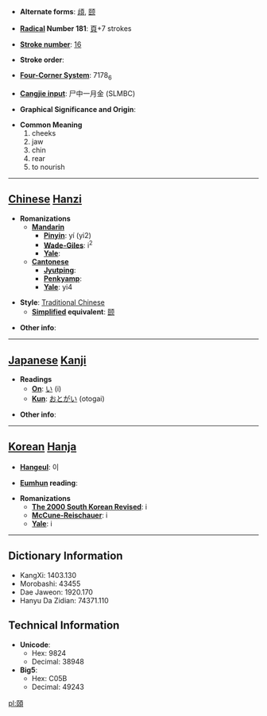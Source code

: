 * '''Alternate forms''': [[頉]], [[颐]]

* '''[[Wiktionary:Chinese radical index| Radical]] Number 181''': [[Wiktionary:Chinese radical index 頁|頁]]+7 strokes

* '''[[Wiktionary:Chinese total strokes index|Stroke number]]''': [[Wiktionary:Chinese total strokes index 16|16]]

* '''Stroke order''': 

* '''[[Wiktionary:Chinese four corner index|Four-Corner System]]''': 7178<sub>6</sub>

* '''[[Wiktionary:Chinese Cangjie index|Cangjie input]]''': 尸中一月金 (SLMBC)

* '''Graphical Significance and Origin''': 

* '''Common Meaning'''
*#cheeks
*# jaw
*# chin
*# rear
*# to nourish


----

== [[Chinese]] [[Hanzi]] ==

* '''Romanizations'''
** '''[[Mandarin]]'''
*** '''[[Pinyin]]''': yí (yi2)
*** '''[[Wade-Giles]]''': i<sup>2</sup>
*** '''[[Yale]]''': 
** '''[[Cantonese]]'''
*** '''[[Jyutping]]''':
*** '''[[Penkyamp]]''': 
*** '''[[Yale]]''': yi4

* '''Style''': [[Traditional Chinese]] 
** '''[[Simplified Chinese|Simplified]] equivalent''': [[颐]]

* '''Other info''': 

----

== [[Japanese]] [[Kanji]] ==

* '''Readings'''
** '''[[On]]''': [[い]] (i)
** '''[[Kun]]''': [[おとがい]] (otogai)

* '''Other info''':  

----

== [[Korean]] [[Hanja]] ==

* '''[[Hangeul]]''': 이

* '''[[Eumhun]] reading''': 

* '''Romanizations'''
** '''[[The 2000 South Korean Revised Romanization|The 2000 South Korean Revised]]''': i
** '''[[McCune-Reischauer]]''': i
** '''[[Yale]]''': i

----

== Dictionary Information ==

* KangXi: 1403.130
* Morobashi: 43455
* Dae Jaweon: 1920.170
* Hanyu Da Zidian: 74371.110

== Technical Information ==

* '''Unicode''':
** Hex: 9824
** Decimal: 38948
* '''Big5''':
** Hex: C05B
** Decimal: 49243

[[pl:頤]]